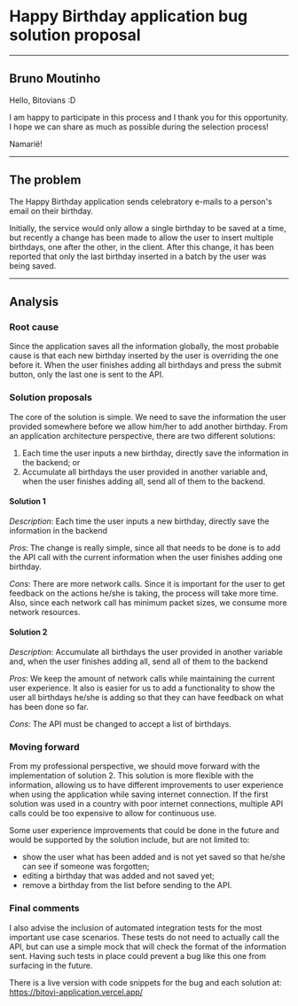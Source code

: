 # Happy Birthday application bug solution proposal

---

## Bruno Moutinho

Hello, Bitovians :D

I am happy to participate in this process and I thank you for this opportunity. I hope we can share as much as possible during the selection process!

Namarië!

---

## The problem

The Happy Birthday application sends celebratory e-mails to a person's email on their birthday.

Initially, the service would only allow a single birthday to be saved at a time, but recently a change has been made to allow the user to insert multiple birthdays, one after the other, in the client. After this change, it has been reported that only the last birthday inserted in a batch by the user was being saved.

---

## Analysis

### Root cause

Since the application saves all the information globally, the most probable cause is that each new birthday inserted by the user is overriding the one before it. When the user finishes adding all birthdays and press the submit button, only the last one is sent to the API.

### Solution proposals

The core of the solution is simple. We need to save the information the user provided somewhere before we allow him/her to add another birthday. From an application architecture perspective, there are two different solutions:

1. Each time the user inputs a new birthday, directly save the information in the backend; or
1. Accumulate all birthdays the user provided in another variable and, when the user finishes adding all, send all of them to the backend.

#### Solution 1

_Description_: Each time the user inputs a new birthday, directly save the information in the backend

_Pros_: The change is really simple, since all that needs to be done is to add the API call with the current information when the user finishes adding one birthday.

_Cons_: There are more network calls. Since it is important for the user to get feedback on the actions he/she is taking, the process will take more time. Also, since each network call has minimum packet sizes, we consume more network resources.

#### Solution 2

_Description_: Accumulate all birthdays the user provided in another variable and, when the user finishes adding all, send all of them to the backend

_Pros_: We keep the amount of network calls while maintaining the current user experience. It also is easier for us to add a functionality to show the user all birthdays he/she is adding so that they can have feedback on what has been done so far.

_Cons_: The API must be changed to accept a list of birthdays.

### Moving forward

From my professional perspective, we should move forward with the implementation of solution 2. This solution is more flexible with the information, allowing us to have different improvements to user experience when using the application while saving internet connection. If the first solution was used in a country with poor internet connections, multiple API calls could be too expensive to allow for continuous use.

Some user experience improvements that could be done in the future and would be supported by the solution include, but are not limited to:

- show the user what has been added and is not yet saved so that he/she can see if someone was forgotten;
- editing a birthday that was added and not saved yet;
- remove a birthday from the list before sending to the API.

### Final comments

I also advise the inclusion of automated integration tests for the most important use case scenarios. These tests do not need to actually call the API, but can use a simple mock that will check the format of the information sent. Having such tests in place could prevent a bug like this one from surfacing in the future.

There is a live version with code snippets for the bug and each solution at: https://bitovi-application.vercel.app/

